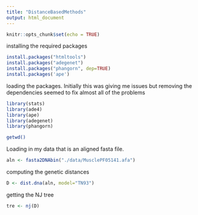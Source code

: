 ```yaml
---
title: "DistanceBasedMethods"
output: html_document
---
```


```r
knitr::opts_chunk$set(echo = TRUE)
```

installing the required packages
```r
install.packages("htmltools")
install.packages("adegenet")
install.packages("phangorn", dep=TRUE)
install.packages('ape')
```

loading the packages. Initially this was giving me issues but removing the dependencies seemed to fix almost all of the problems
```r
library(stats)
library(ade4)
library(ape)
library(adegenet)
library(phangorn)
```

```bash
getwd()
```


Loading in my data that is an aligned fasta file. 
```r
aln <- fasta2DNAbin("./data/MusclePF05141.afa")
```
computing the genetic distances
```r
D <- dist.dna(aln, model="TN93")
```
getting the NJ tree
```r
tre <- nj(D)
```

